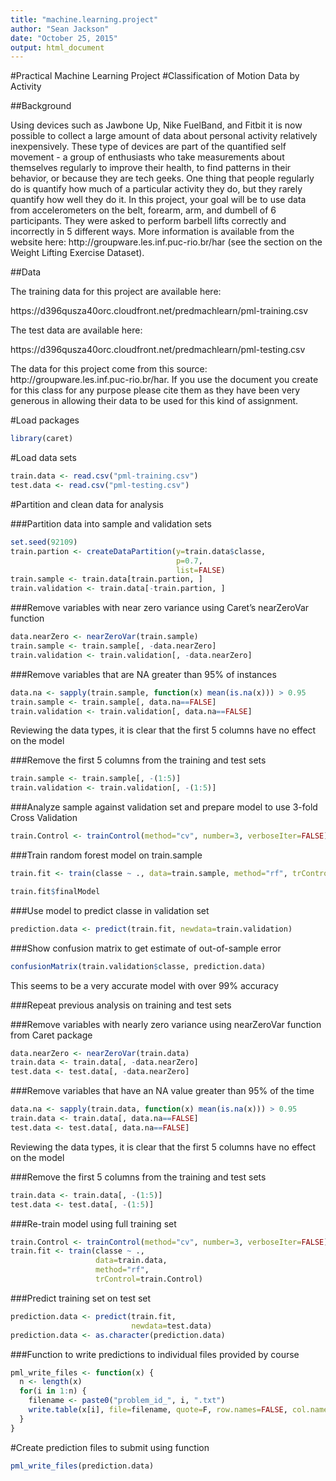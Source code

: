 ```yaml
---
title: "machine.learning.project"
author: "Sean Jackson"
date: "October 25, 2015"
output: html_document
---
```


#Practical Machine Learning Project
#Classification of Motion Data by Activity

##Background

Using devices such as Jawbone Up, Nike FuelBand, and Fitbit it is now possible to collect a large amount of data about personal activity relatively inexpensively. These type of devices are part of the quantified self movement - a group of enthusiasts who take measurements about themselves regularly to improve their health, to find patterns in their behavior, or because they are tech geeks. One thing that people regularly do is quantify how much of a particular activity they do, but they rarely quantify how well they do it. In this project, your goal will be to use data from accelerometers on the belt, forearm, arm, and dumbell of 6 participants. They were asked to perform barbell lifts correctly and incorrectly in 5 different ways. More information is available from the website here: http://groupware.les.inf.puc-rio.br/har (see the section on the Weight Lifting Exercise Dataset). 


##Data 

The training data for this project are available here: 

https://d396qusza40orc.cloudfront.net/predmachlearn/pml-training.csv

The test data are available here: 

https://d396qusza40orc.cloudfront.net/predmachlearn/pml-testing.csv

The data for this project come from this source: http://groupware.les.inf.puc-rio.br/har. If you use the document you create for this class for any purpose please cite them as they have been very generous in allowing their data to be used for this kind of assignment. 


#Load packages

```r
library(caret)
```

#Load data sets

```r
train.data <- read.csv("pml-training.csv")
test.data <- read.csv("pml-testing.csv")
```

#Partition and clean data for analysis

###Partition data into sample and validation sets

```r
set.seed(92109)
train.partion <- createDataPartition(y=train.data$classe, 
                                     p=0.7, 
                                     list=FALSE)
train.sample <- train.data[train.partion, ]
train.validation <- train.data[-train.partion, ]
```

###Remove variables with near zero variance using Caret's nearZeroVar function

```r
data.nearZero <- nearZeroVar(train.sample)
train.sample <- train.sample[, -data.nearZero]
train.validation <- train.validation[, -data.nearZero]
```

###Remove variables that are NA greater than 95% of instances

```r
data.na <- sapply(train.sample, function(x) mean(is.na(x))) > 0.95
train.sample <- train.sample[, data.na==FALSE]
train.validation <- train.validation[, data.na==FALSE]
```

Reviewing the data types, it is clear that the first 5 columns have no effect on the model

###Remove the first 5 columns from the training and test sets

```r
train.sample <- train.sample[, -(1:5)]
train.validation <- train.validation[, -(1:5)]
```

###Analyze sample against validation set and prepare model to use 3-fold Cross Validation

```r
train.Control <- trainControl(method="cv", number=3, verboseIter=FALSE)
```

###Train random forest model on train.sample

```r
train.fit <- train(classe ~ ., data=train.sample, method="rf", trControl=train.Control)

train.fit$finalModel
```

###Use model to predict classe in validation set

```r
prediction.data <- predict(train.fit, newdata=train.validation)
```

###Show confusion matrix to get estimate of out-of-sample error

```r
confusionMatrix(train.validation$classe, prediction.data)
```

This seems to be a very accurate model with over 99% accuracy


###Repeat previous analysis on training and test sets

###Remove variables with nearly zero variance using nearZeroVar function from Caret package

```r
data.nearZero <- nearZeroVar(train.data)
train.data <- train.data[, -data.nearZero]
test.data <- test.data[, -data.nearZero]
```

###Remove variables that have an NA value greater than 95% of the time

```r
data.na <- sapply(train.data, function(x) mean(is.na(x))) > 0.95
train.data <- train.data[, data.na==FALSE]
test.data <- test.data[, data.na==FALSE]
```

Reviewing the data types, it is clear that the first 5 columns have no effect on the model

###Remove the first 5 columns from the training and test sets

```r
train.data <- train.data[, -(1:5)]
test.data <- test.data[, -(1:5)]
```

###Re-train model using full training set

```r
train.Control <- trainControl(method="cv", number=3, verboseIter=FALSE)
train.fit <- train(classe ~ ., 
                   data=train.data, 
                   method="rf", 
                   trControl=train.Control)
```

###Predict training set on test set

```r
prediction.data <- predict(train.fit, 
                           newdata=test.data)
prediction.data <- as.character(prediction.data)
```

###Function to write predictions to individual files provided by course

```r
pml_write_files <- function(x) {
  n <- length(x)
  for(i in 1:n) {
    filename <- paste0("problem_id_", i, ".txt")
    write.table(x[i], file=filename, quote=F, row.names=FALSE, col.names=FALSE)
  }
}
```

#Create prediction files to submit using function

```r
pml_write_files(prediction.data)
```
